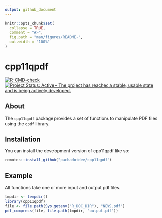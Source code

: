 ```yaml
---
output: github_document
---
```


<!-- README.md is generated from README.Rmd. Please edit that file -->

```r
knitr::opts_chunk$set(
  collapse = TRUE,
  comment = "#>",
  fig.path = "man/figures/README-",
  out.width = "100%"
)
```

# cpp11qpdf

<!-- badges: start -->
[![R-CMD-check](https://github.com/pachadotdev/cpp11qpdf/actions/workflows/R-CMD-check.yaml/badge.svg)](https://github.com/pachadotdev/cpp11qpdf/actions/workflows/R-CMD-check.yaml)
[![Project Status: Active – The project has reached a stable, usable state and is being actively developed.](https://www.repostatus.org/badges/latest/active.svg)](https://www.repostatus.org/#active)
<!-- badges: end -->

## About

The `cpp11qpdf` package provides a set of functions to manipulate PDF files using the `qpdf` library.

## Installation

You can install the development version of cpp11qpdf like so:

``` r
remotes::install_github("pachadotdev/cpp11qpdf")
```

## Example

All functions take one or more input and output pdf files.

```r
tmpdir <- tempdir()
library(cpp11qpdf)
file <- file.path(Sys.getenv("R_DOC_DIR"), "NEWS.pdf")
pdf_compress(file, file.path(tmpdir, "output.pdf"))
```
